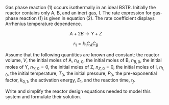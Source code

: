 Gas phase reaction (1) occurs isothermally in an ideal BSTR. Initially the reactor contains only A, B, and an inert gas, I. The rate expression for gas-phase reaction (1) is given in equation (2). The rate coefficient displays Arrhenius temperature dependence.

$$
A + 2 B \rightarrow Y + Z \tag{1}
$$

$$
r_1 = k_1 C_A C_B \tag{2}
$$

Assume that the following quantities are known and constant:  the reactor volume, $V$, the initial moles of A, $n_{A,0}$, the initial moles of B, $n_{B,0}$, the initial moles of Y, $n_{Y,0}=0$, the initial moles of Z, $n_{Z,0}=0$, the initial moles of I, $n_{I,0}$, the initial temperature, $T_0$, the initial pressure, $P_0$, the pre-exponential factor, $k_{0,1}$, the activation energy, $E_1$, and the reaction time, $t_f$.

Write and simplify the reactor design equations needed to model this system and formulate their solution.